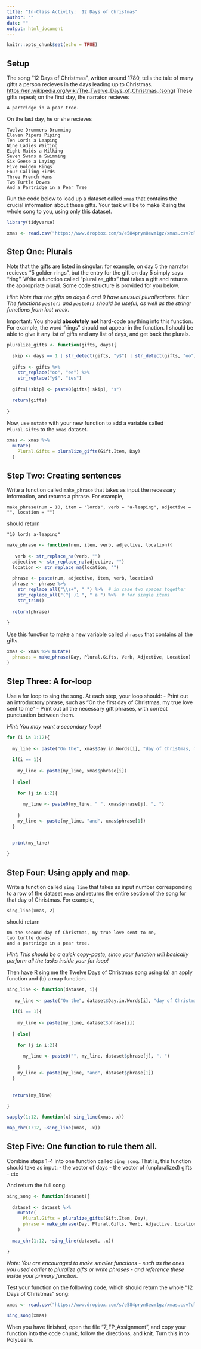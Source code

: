 ```yaml
---
title: "In-Class Activity:  12 Days of Christmas"
author: ""
date: ""
output: html_document
---
```


```r
knitr::opts_chunk$set(echo = TRUE)
```

## Setup

The song "12 Days of Christmas", written around 1780, tells the tale of many gifts a person recieves in the days leading up to Christmas. [https://en.wikipedia.org/wiki/The_Twelve_Days_of_Christmas_(song)](https://en.wikipedia.org/wiki/The_Twelve_Days_of_Christmas_(song)) These gifts repeat; on the first day, the narrator recieves

```
A partridge in a pear tree.
```

On the last day, he or she recieves

```
Twelve Drummers Drumming
Eleven Pipers Piping
Ten Lords a Leaping
Nine Ladies Waiting
Eight Maids a Milking
Seven Swans a Swimming
Six Geese a Laying
Five Golden Rings
Four Calling Birds
Three French Hens
Two Turtle Doves
And a Partridge in a Pear Tree
```

Run the code below to load up a dataset called `xmas` that contains the crucial information about these gifts.  Your task will be to make R sing the whole song to you, using only this dataset.

```r

library(tidyverse)

xmas <- read.csv("https://www.dropbox.com/s/e584pryn8evm1gz/xmas.csv?dl=1")
```


## Step One:  Plurals

Note that the gifts are listed in singular: for example, on day 5 the narrator recieves "5 golden rings", but the entry for the gift on day 5 simply says "ring".  Write a function called "pluralize_gifts" that takes a gift and returns the appropriate plural. Some code structure is provided for you below.

*Hint: Note that the gifts on days 6 and 9 have unusual pluralizations.*
*Hint:  The functions `paste()` and `paste0()` should be useful, as well as the stringr functions from last week.*

Important:  You should **absolutely not** hard-code anything into this function.  For example, the word "rings" should not appear in the function.  I should be able to give it any list of gifts and any list of days, and get back the plurals.

```r

pluralize_gifts <- function(gifts, days){
  
  skip <- days == 1 | str_detect(gifts, "y$") | str_detect(gifts, "oo")
  
  gifts <- gifts %>%
    str_replace("oo", "ee") %>%
    str_replace("y$", "ies")
        
  gifts[!skip] <- paste0(gifts[!skip], "s")
  
  return(gifts)
  
} 

```



Now, use `mutate` with your new function to add a variable called `Plural.Gifts` to the `xmas` dataset.

```r
xmas <- xmas %>%
  mutate(
    Plural.Gifts = pluralize_gifts(Gift.Item, Day)
  )
```



## Step Two: Creating sentences

Write a function called `make_phrase` that takes as input the necessary information, and returns a phrase.  For example, 

`make_phrase(num = 10, item = "lords", verb = "a-leaping", adjective = "", location = "")`

should return

```
"10 lords a-leaping"
```

```r
make_phrase <- function(num, item, verb, adjective, location){
  
   verb <- str_replace_na(verb, "")
  adjective <- str_replace_na(adjective, "")
  location <- str_replace_na(location, "")
  
  phrase <- paste(num, adjective, item, verb, location)
  phrase <- phrase %>% 
    str_replace_all("\\s+", " ") %>%  # in case two spaces together
    str_replace_all("(^| )1 ", " a ") %>%  # for single items
    str_trim()
  
  return(phrase)
  
}


```


Use this function to make a new variable called `phrases` that contains all the gifts.

```r
xmas <- xmas %>% mutate(
  phrases = make_phrase(Day, Plural.Gifts, Verb, Adjective, Location)
)
```

## Step Three:  A for-loop

Use a for loop to sing the song.  At each step, your loop should:
- Print out an introductory phrase, such as  "On the first day of Christmas, my true love sent to me"
- Print out all the necessary gift phrases, with correct punctuation between them.

*Hint: You  may want a secondary loop!*

```r

for (i in 1:12){
  
  my_line <- paste("On the", xmas$Day.in.Words[i], "day of Christmas, my true love sent to me")
  
  if(i == 1){
    
    my_line <- paste(my_line, xmas$phrase[i])
    
  } else{
  
    for (j in i:2){
    
      my_line <- paste0(my_line, " ", xmas$phrase[j], ", ")
    
    }
    my_line <- paste(my_line, "and", xmas$phrase[1])
  }
  
  
  print(my_line)

}


```

## Step Four:  Using apply and map.

Write a function called `sing_line` that takes as input number corresponding to a row of the dataset `xmas` and returns the entire section of the song for that day of Christmas.  For example, 

`sing_line(xmas, 2)`

should return

```
On the second day of Christmas, my true love sent to me,
two turtle doves 
and a partridge in a pear tree.
```

*Hint: This should be a quick copy-paste, since your function will basically perform all the tasks inside your for loop!*

Then have R sing me the Twelve Days of Christmas song using (a) an apply function and (b) a map function.

```r
sing_line <- function(dataset, i){
  
   my_line <- paste("On the", dataset$Day.in.Words[i], "day of Christmas, my true love sent to me ")
  
  if(i == 1){
    
    my_line <- paste(my_line, dataset$phrase[i])
    
  } else{
  
    for (j in i:2){
    
      my_line <- paste0("", my_line, dataset$phrase[j], ", ")
    
    }
    my_line <- paste(my_line, "and", dataset$phrase[1])
  }
  
  
  return(my_line)
  
}


```

```r
sapply(1:12, function(x) sing_line(xmas, x))

map_chr(1:12, ~sing_line(xmas, .x))
```




## Step Five:  One function to rule them all.

Combine steps 1-4 into one function called `sing_song`.  That is, this function should take as input:
- the vector of days
- the vector of (unpluralized) gifts
- etc

And return the full song.

```r

sing_song <- function(dataset){
  
  dataset <- dataset %>%
    mutate(
      Plural.Gifts = pluralize_gifts(Gift.Item, Day),
      phrase = make_phrase(Day, Plural.Gifts, Verb, Adjective, Location)
    )
  
  map_chr(1:12, ~sing_line(dataset, .x))
  
}

```



*Note: You are encouraged to make smaller functions - such as the ones you used earlier to pluralize gifts or write phrases - and reference these inside your primary function.*

Test your function on the following code, which should return the whole "12 Days of Christmas" song:

```r
xmas <- read.csv("https://www.dropbox.com/s/e584pryn8evm1gz/xmas.csv?dl=1")

sing_song(xmas)
```

When you have finished, open the file "7_FP_Assignment", and copy your function into the code chunk, follow the directions, and knit.  Turn this in to PolyLearn.




